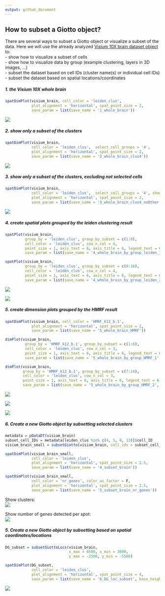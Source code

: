 ```yaml
---
output: github_document
---
```


## How to subset a Giotto object?

There are several ways to subset a Giotto object or visualize a subset of the data. Here we will use the already analyzed [Visium 10X brain dataset object](./inst/examples/mouse_visium_brain/mouse_visium_brain_Giotto_v0.1.3.md) to:  
- show how to visualize a subset of cells  
- show how to visualize data by group (example clustering, layers in 3D images, ...)  
- subset the dataset based on cell IDs (cluster name(s) or individual cell IDs)   
- subset the dataset based on spatial locations/coordinates   



##### 1. the Visium 10X whole brain  
```r
spatDimPlot(visium_brain, cell_color = 'leiden_clus',
            plot_alignment = 'horizontal', spat_point_size = 2,
            save_param = list(save_name = '1_whole_brain'))
```

![](./figures/1_whole_brain.png)


##### 2. show only a subset of the clusters 
```r
spatDimPlot(visium_brain,
            cell_color = 'leiden_clus',  select_cell_groups = '4',
            plot_alignment = 'horizontal', spat_point_size = 2,
            save_param = list(save_name = '2_whole_brain_clus4'))
```

![](./figures/2_whole_brain_clus4.png)


##### 3. show only a subset of the clusters, excluding not selected cells
```r
spatDimPlot(visium_brain,
            cell_color = 'leiden_clus',  select_cell_groups = '4', show_other_cells = F,
            plot_alignment = 'horizontal', spat_point_size = 2,
            save_param = list(save_name = '3_whole_brain_clus4_noOther'))
```

![](./figures/3_whole_brain_clus4_noOther.png)  



##### 4. create spatial plots grouped by the leiden clustering result
```r
spatPlot(visium_brain,
         group_by = 'leiden_clus', group_by_subset = c(1:8),
         cell_color = 'leiden_clus', cow_n_col = 4,
         point_size = 1, axis_text = 6, axis_title = 6, legend_text = 6,
         save_param = list(save_name = '4_whole_brain_by_group_leiden_1', base_height = 4, base_width = 8))

spatPlot(visium_brain,
         group_by = 'leiden_clus', group_by_subset = c(9:16),
         cell_color = 'leiden_clus', cow_n_col = 4,
         point_size = 1, axis_text = 6, axis_title = 6, legend_text = 6,
         save_param = list(save_name = '4_whole_brain_by_group_leiden_2', base_height = 4, base_width = 8))
```

![](./figures/4_whole_brain_by_group_leiden_1.png)  

![](./figures/4_whole_brain_by_group_leiden_2.png)  


##### 5. create dimension plots grouped by the HMRF result
```r
spatDimPlot(visium_brain, cell_color = 'HMRF_k12_b.1',
            plot_alignment = 'horizontal', spat_point_size = 2,
            save_param = list(save_name = '5_whole_brain_HMRF'))

dimPlot(visium_brain,
         group_by = 'HMRF_k12_b.1', group_by_subset = c(1:6),
         cell_color = 'leiden_clus', cow_n_col = 3,
         point_size = 1, axis_text = 6, axis_title = 6, legend_text = 6,
         save_param = list(save_name = '5_whole_brain_by_group_HMRF_1', base_height = 4, base_width = 8))

dimPlot(visium_brain,
        group_by = 'HMRF_k12_b.1', group_by_subset = c(7:14),
        cell_color = 'leiden_clus', cow_n_col = 3,
        point_size = 1, axis_text = 6, axis_title = 6, legend_text = 6,
        save_param = list(save_name = '5_whole_brain_by_group_HMRF_2', base_height = 4, base_width = 8))

```

![](./figures/5_whole_brain_HMRF.png)  

![](./figures/5_whole_brain_by_group_HMRF_1.png)  


![](./figures/5_whole_brain_by_group_HMRF_2.png)  




##### 6. Create a new Giotto object by subsetting selected clusters
```r
metadata = pDataDT(visium_brain)
subset_cell_IDs = metadata[leiden_clus %in% c(4, 5, 8, 13)]$cell_ID
visium_brain_small = subsetGiotto(visium_brain, cell_ids = subset_cell_IDs)

spatDimPlot(visium_brain_small,
            cell_color = 'leiden_clus', 
            plot_alignment = 'horizontal', spat_point_size = 2.5,
            save_param = list(save_name = '4_subset_brain'))

spatDimPlot(visium_brain_small,
            cell_color = 'nr_genes', color_as_factor = F,
            plot_alignment = 'horizontal', spat_point_size = 2.5,
            save_param = list(save_name = '5_subset_brain_nr_genes'))
```

Show clusters:  
![](./figures/6_subset_brain.png)


Show number of genes detected per spot:  
![](./figures/6_subset_brain_nr_genes.png)  





##### 5.  Create a new Giotto object by subsetting based on spatial coordinates/locations
```r
DG_subset = subsetGiottoLocs(visium_brain,
                             x_max = 6500, x_min = 3000,
                             y_max = -2500, y_min = -5500)

spatDimPlot(DG_subset,
            cell_color = 'leiden_clus', 
            plot_alignment = 'horizontal', spat_point_size = 4,
            save_param = list(save_name = '6_DG_loc_subset', base_height = 4))
```


![](./figures/7_DG_loc_subset.png)







